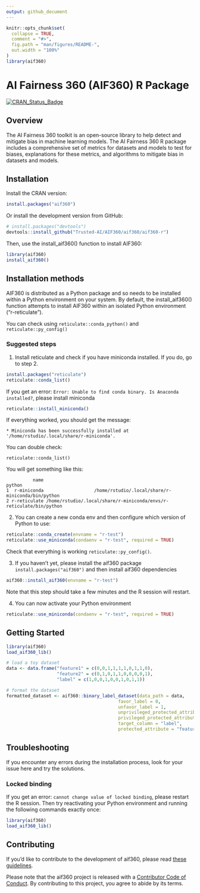 ```yaml
---
output: github_document
---
```


<!-- README.md is generated from README.Rmd. Please edit that file -->

```r
knitr::opts_chunk$set(
  collapse = TRUE,
  comment = "#>",
  fig.path = "man/figures/README-",
  out.width = "100%"
)
library(aif360)
```

# AI Fairness 360 (AIF360) R Package

<!-- badges: start -->
[![CRAN_Status_Badge](https://www.r-pkg.org/badges/version/aif360)](https://cran.r-project.org/package=aif360)
<!-- badges: end -->

## Overview

The AI Fairness 360 toolkit is an open-source library to help detect and mitigate bias in machine learning models.
The AI Fairness 360 R package includes a comprehensive set of metrics for datasets and models to test for biases, explanations for these metrics, and algorithms to mitigate bias in datasets and models.

## Installation

Install the CRAN version:

```r
install.packages("aif360")
```

Or install the development version from GitHub:

``` r
# install.packages("devtools")
devtools::install_github("Trusted-AI/AIF360/aif360/aif360-r")
```

Then, use the install_aif360() function to install AIF360:

``` r
library(aif360)
install_aif360()
```

## Installation methods

AIF360 is distributed as a Python package and so needs to be installed within a Python environment on your system. By default, the install_aif360() function attempts to install AIF360 within an isolated Python environment (“r-reticulate”).

You can check using `reticulate::conda_python()` and `reticulate::py_config()`

### Suggested steps

 1)  Install reticulate  and check if you have miniconda installed. If you do, go to step 2.

 ```r
 install.packages("reticulate")
 reticulate::conda_list()
 ```
 If you get an error: `Error: Unable to find conda binary. Is Anaconda installed?`, please install
 miniconda

```r
reticulate::install_miniconda()
```
If everything worked, you should get the message:

`* Miniconda has been successfully installed at '/home/rstudio/.local/share/r-miniconda'.`

You can double check:

```
reticulate::conda_list()
```
You will get something like this:

```
          name                                                              python
1  r-miniconda                   /home/rstudio/.local/share/r-miniconda/bin/python
2 r-reticulate /home/rstudio/.local/share/r-miniconda/envs/r-reticulate/bin/python
```


2) You can create a new conda env and then configure which version of Python to use:

```r
reticulate::conda_create(envname = "r-test")
reticulate::use_miniconda(condaenv = "r-test", required = TRUE)
```
Check that everything is working `reticulate::py_config()`.

3) If you haven't yet, please install the aif360 package `install.packages("aif360")` and then
install aif360 dependencies

```r
aif360::install_aif360(envname = "r-test")
```
Note that this step should take a few minutes and the R session will restart.

4) You can now activate your Python environment
```r
reticulate::use_miniconda(condaenv = "r-test", required = TRUE)
```

## Getting Started

```r
library(aif360)
load_aif360_lib()
```

``` r
# load a toy dataset
data <- data.frame("feature1" = c(0,0,1,1,1,1,0,1,1,0),
                   "feature2" = c(0,1,0,1,1,0,0,0,0,1),
                   "label" = c(1,0,0,1,0,0,1,0,1,1))

# format the dataset
formatted_dataset <- aif360::binary_label_dataset(data_path = data,
                                          favor_label = 0,
                                          unfavor_label = 1,
                                          unprivileged_protected_attribute = 0,
                                          privileged_protected_attribute = 1,
                                          target_column = "label",
                                          protected_attribute = "feature1")

```

## Troubleshooting

If you encounter any errors during the installation process, look for your issue here and try the solutions.

### Locked binding
If you get an error: `cannot change value of locked binding`, please restart the R session. Then try reactivating your Python environment and running the following commands exactly once:
```r
library(aif360)
load_aif360_lib()
```

## Contributing

If you'd like to contribute to the development of aif360, please read [these guidelines](CONTRIBUTING.md).

Please note that the aif360 project is released with a [Contributor Code of Conduct](CODEOFCONDUCT.md). By contributing to this project, you agree to abide by its terms.


